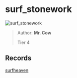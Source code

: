 
# surf_stonework

![surf_stonework](https://raw.githubusercontent.com/Sayt123/SurfMapPics/Maps-and-bonuses/csgo/surf_stonework.jpg)

> Author: **Mr. Cow**
>
> Tier 4

## Records

[surfheaven](https://surfheaven.eu/map/surf_stonework)
